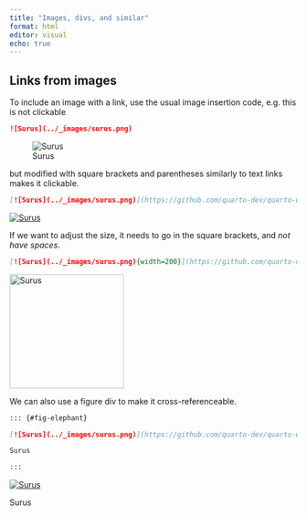 ```yaml
---
title: "Images, divs, and similar"
format: html
editor: visual
echo: true
---
```


## Links from images

To include an image with a link, use the usual image insertion code, e.g. this is not clickable

``` markdown
![Surus](../_images/surus.png)
```
![Surus](../_images/surus.png)

but modified with square brackets and parentheses similarly to text links makes it clickable. 

``` markdown
[![Surus](../_images/surus.png)](https://github.com/quarto-dev/quarto-web/tree/main/docs/authoring/_figure-examples)
```

[![Surus](../_images/surus.png)](https://github.com/quarto-dev/quarto-web/tree/main/docs/authoring/_figure-examples)

If we want to adjust the size, it needs to go in the square brackets, and *not have spaces*.

``` markdown
[![Surus](../_images/surus.png){width=200}](https://github.com/quarto-dev/quarto-web/tree/main/docs/authoring/_figure-examples)
```

[![Surus](../_images/surus.png){width=200}](https://github.com/quarto-dev/quarto-web/tree/main/docs/authoring/_figure-examples)


We can also use a figure div to make it cross-referenceable.

``` markdown
::: {#fig-elephant}

[![Surus](../_images/surus.png)](https://github.com/quarto-dev/quarto-web/tree/main/docs/authoring/_figure-examples)

Surus

:::

```

::: {#fig-elephant}

[![Surus](../_images/surus.png)](https://github.com/quarto-dev/quarto-web/tree/main/docs/authoring/_figure-examples)

Surus

:::
